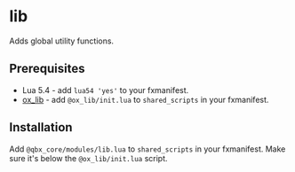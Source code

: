 # lib

Adds global utility functions.

## Prerequisites

- Lua 5.4 - add `lua54 'yes'` to your fxmanifest.
- [ox_lib](https://overextended.dev/ox_lib) - add `@ox_lib/init.lua` to `shared_scripts` in your fxmanifest.

## Installation

Add `@qbx_core/modules/lib.lua` to `shared_scripts` in your fxmanifest. Make sure it's below the `@ox_lib/init.lua` script.
